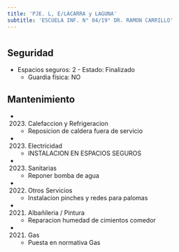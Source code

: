 ```yaml
---
title: 'PJE. L, E/LACARRA y LAGUNA'
subtitle: 'ESCUELA INF. N° 04/19° DR. RAMON CARRILLO'
---
```


#


## Seguridad

*  Espacios seguros: 2 - Estado: Finalizado 
    + Guardia física: NO





## Mantenimiento

*  (2023) Calefaccion y Refrigeracion 
    + Reposicion de caldera fuera de servicio

*  (2023) Electricidad 
    + INSTALACION EN ESPACIOS SEGUROS

*  (2023) Sanitarias 
    + Reponer bomba de agua

*  (2022) Otros Servicios 
    + Instalacion pinches y redes para palomas

*  (2021) Albañileria / Pintura 
    + Reparacion humedad de cimientos comedor

*  (2021) Gas 
    + Puesta en normativa Gas



